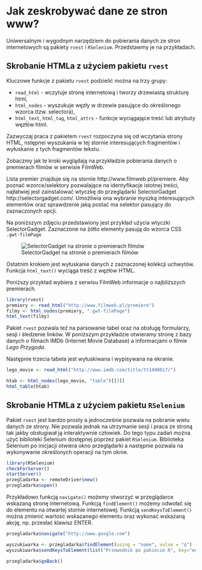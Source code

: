 # Jak zeskrobywać dane ze stron www?

Uniwersalnym i wygodnym narzędziem do pobierania danych ze stron internetowych są pakiety `rvest` i `RSelenium`. Przedstawmy je na przykładach.

## Skrobanie HTMLa z użyciem pakietu `rvest`

Kluczowe funkcje z pakietu `rvest` podzielić można na trzy grupy:

* `read_html` - wczytuje stronę internetową i tworzy drzewiastą strukturę html,
* `html_nodes` - wyszukuje węzły w drzewie pasujące do określonego wzorca (tzw. selectora),
* `html_text`, `html_tag`, `html_attrs` - funkcje wyciągające treść lub atrybuty węzłów html.

Zazwyczaj praca z pakietem `rvest` rozpoczyna się od wczytania strony HTML, nstępnei wyszukania w tej stornie interesujących fragmentów i wyłuskanie z tych fragmentów tekstu.

Zobaczmy jak te kroki wyglądają na przykładzie pobierania danych o premierach filmów w serwisie FilmWeb. 

Lista premier znajduje się na stornie http://www.filmweb.pl/premiere. Aby poznać wzorce/selektory pozwalające na identyfikacje istotnej treści, najłatwiej jest zainstalować wtyczkę do przeglądarki SelectorGadget http://selectorgadget.com/. Umożliwia ona wybranie myszką interesujących elementów oraz sprawdzenie jaką postać ma selektor pasujący do zaznaczonych opcji.

Na poniższym zdjęciu przedstawiony jest przykład użycia wtyczki SelectorGadget. Zaznaczone na żółto elementy pasują do wzorca CSS `.gwt-filmPage`

![SelectorGadget na stronie o premierach filmów](rysunki/rvest2.png)

Ostatnim krokiem jest wyłuskanie danych z zaznaczonej kolekcji uchwytów. Funkcja `html_text()` wyciąga treść z węzłów HTML.

Poniższy przykład wybiera z serwisu FilmWeb informacje o najbliższych premierach.

```r
library(rvest)
premiery <- read_html("http://www.filmweb.pl/premiere")
filmy <- html_nodes(premiery, ".gwt-filmPage")
html_text(filmy)
```

Pakiet `rvest` pozwala też na parsowanie tabel oraz na obsługę formularzy, sesji i śledzenie linków. W poniższym przykładzie otwieramy stronę z bazy danych o filmach IMDb (Internet Movie Database) a informacjami o filmie *Lego Przygoda*.

Następnie trzecia tabela jest wyłuskiwana i wypisywana na ekranie.

```r
lego_movie <- read_html("http://www.imdb.com/title/tt1490017/")

htab <- html_nodes(lego_movie, "table")[[3]]
html_table(htab)
```

## Skrobanie HTMLa z użyciem pakietu `RSelenium`

Pakiet `rvest` jest bardzo prosty a jednocześnie pozwala na pobranie wielu danych ze strony. Nie pozwala jednak na utrzymanie sesji i praca ze stroną tak jakby obsługiwał ją interaktywnie człowiek. Do tego typu zadań można użyć biblioteki Selenium dostępnej poprzez pakiet `RSelenium`. 
Biblioteka Selenium po inicjacji otwiera okno przeglądarki a następnie pozwala na wykonywanie określonych operacji na tym oknie.

```r
library(RSelenium)
checkForServer()
startServer()
przegladarka <- remoteDriver$new()
przegladarka$open()
```

Przykładowo funkcją `navigate()` możemy otworzyć w przeglądarce wskazaną stronę internetową. Funkcją `findElement()` możemy odwołać się do elementu na otwartej stornie internetowej. Funkcją `sendKeysToElement()` można zmienić wartość wskazanego elementu oraz wykonać wskazaną akcję, np. przesłać klawisz ENTER. 

```r
przegladarka$navigate("http://www.google.com")

wyszukiwarka <- przegladarka$findElement(using = "name", value = "q")
wyszukiwarka$sendKeysToElement(list("Przewodnik po pakiecie R", key="enter"))

przegladarka$goBack()
```


